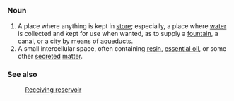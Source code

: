 =={{En}}==
===Noun===
# A place where anything is kept in [[store]]; especially, a place where [[water]] is collected and kept for use when wanted, as to supply a [[fountain]], a [[canal]], or a [[city]] by means of [[aqueduct]]s.
# A small intercellular space, often containing [[resin]], [[essential oil]], or some other [[secreted]] [[matter]].

===See also===
: [[Receiving reservoir]]